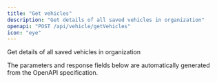 ```yaml
---
title: "Get vehicles"
description: "Get details of all saved vehicles in organization"
openapi: "POST /api/vehicle/getVehicles"
icon: "eye"
---
```


Get details of all saved vehicles in organization

<Note>
The parameters and response fields below are automatically generated from the OpenAPI specification.
</Note>

